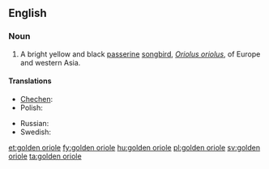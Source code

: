 ==English==

===Noun===
{{wikipedia|Golden Oriole}}
{{en-noun|sg=[[golden]] [[oriole]]}}

# A bright yellow and black [[passerine]] [[songbird]], ''[[Oriolus oriolus]]'', of Europe and western Asia.

====Translations====
{{trans-top|bird}}
* [[Chechen]]: {{tø|ce|селасат}}
* Polish: {{t+|pl|wilga|f}}
{{trans-mid}}
* Russian: {{t|ru|иволга|f|tr=ívolga}}
* Swedish: {{t|sv|sommargylling|c}}
{{trans-bottom}}

[[et:golden oriole]]
[[fy:golden oriole]]
[[hu:golden oriole]]
[[pl:golden oriole]]
[[sv:golden oriole]]
[[ta:golden oriole]]